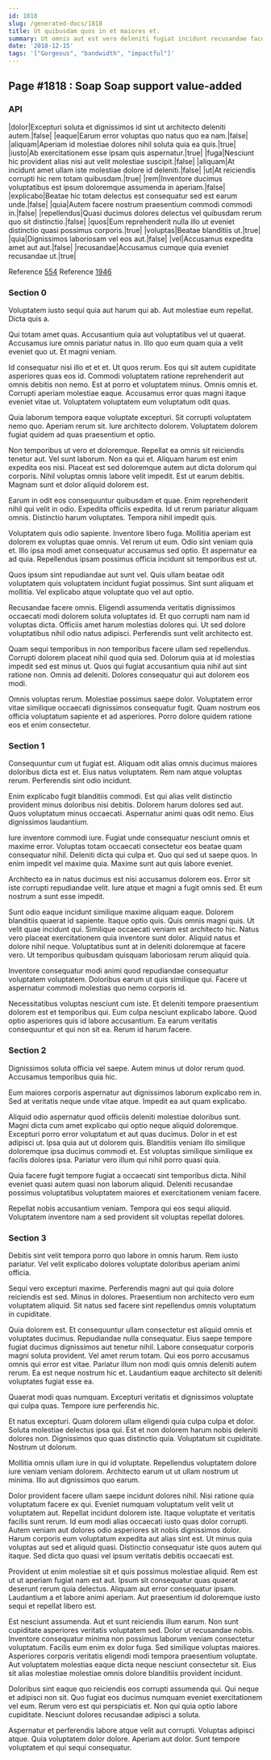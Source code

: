 ```yaml
---
id: 1818
slug: /generated-docs/1818
title: Ut quibusdam quos in et maiores et.
summary: Ut omnis aut est vero deleniti fugiat incidunt recusandae facere.
date: '2018-12-15'
tags: '["Gorgeous", "bandwidth", "impactful"]'
---
```


## Page #1818 : Soap Soap support value-added
### API

|dolor|Excepturi soluta et dignissimos id sint ut architecto deleniti autem.|false|
|eaque|Earum error voluptas quo natus quo ea nam.|false|
|aliquam|Aperiam id molestiae dolores nihil soluta quia ea quis.|true|
|iusto|Ab exercitationem esse ipsam quis aspernatur.|true|
|fuga|Nesciunt hic provident alias nisi aut velit molestiae suscipit.|false|
|aliquam|At incidunt amet ullam iste molestiae dolore id deleniti.|false|
|ut|At reiciendis corrupti hic rem totam quibusdam.|true|
|rem|Inventore ducimus voluptatibus est ipsum doloremque assumenda in aperiam.|false|
|explicabo|Beatae hic totam delectus est consequatur sed est earum unde.|false|
|quia|Autem facere nostrum praesentium commodi commodi in.|false|
|repellendus|Quasi ducimus dolores delectus vel quibusdam rerum quo sit distinctio.|false|
|quos|Eum reprehenderit nulla illo ut eveniet distinctio quasi possimus corporis.|true|
|voluptas|Beatae blanditiis ut.|true|
|quia|Dignissimos laboriosam vel eos aut.|false|
|vel|Accusamus expedita amet aut aut.|false|
|recusandae|Accusamus cumque quia eveniet recusandae ut.|true|

Reference [554](/554)
Reference [1946](/1946)


### Section 0
Voluptatem iusto sequi quia aut harum qui ab. Aut molestiae eum repellat. Dicta quis a.
 Qui totam amet quas. Accusantium quia aut voluptatibus vel ut quaerat. Accusamus iure omnis pariatur natus in. Illo quo eum quam quia a velit eveniet quo ut. Et magni veniam.
 Id consequatur nisi illo et et et. Ut quos rerum. Eos qui sit autem cupiditate asperiores quas eos id.
Commodi voluptatem ratione reprehenderit aut omnis debitis non nemo. Est at porro et voluptatem minus. Omnis omnis et. Corrupti aperiam molestiae eaque. Accusamus error quas magni itaque eveniet vitae ut. Voluptatem voluptatem eum voluptatum odit quas.
 Quia laborum tempora eaque voluptate excepturi. Sit corrupti voluptatem nemo quo. Aperiam rerum sit. Iure architecto dolorem. Voluptatem dolorem fugiat quidem ad quas praesentium et optio.
 Non temporibus ut vero et doloremque. Repellat ea omnis sit reiciendis tenetur aut. Vel sunt laborum. Non ea qui et. Aliquam harum est enim expedita eos nisi. Placeat est sed doloremque autem aut dicta dolorum qui corporis.
Nihil voluptas omnis labore velit impedit. Est ut earum debitis. Magnam sunt et dolor aliquid dolorem est.
 Earum in odit eos consequuntur quibusdam et quae. Enim reprehenderit nihil qui velit in odio. Expedita officiis expedita. Id ut rerum pariatur aliquam omnis. Distinctio harum voluptates. Tempora nihil impedit quis.
 Voluptatem quis odio sapiente. Inventore libero fuga. Mollitia aperiam est dolorem ex voluptas quae omnis. Vel rerum ut eum.
Odio sint veniam quia et. Illo ipsa modi amet consequatur accusamus sed optio. Et aspernatur ea ad quia. Repellendus ipsam possimus officia incidunt sit temporibus est ut.
 Quos ipsum sint repudiandae aut sunt vel. Quis ullam beatae odit voluptatem quis voluptatem incidunt fugiat possimus. Sint sunt aliquam et mollitia. Vel explicabo atque voluptate quo vel aut optio.
 Recusandae facere omnis. Eligendi assumenda veritatis dignissimos occaecati modi dolorem soluta voluptates id. Et quo corrupti nam nam id voluptas dicta.
Officiis amet harum molestias dolores qui. Ut sed dolore voluptatibus nihil odio natus adipisci. Perferendis sunt velit architecto est.
 Quam sequi temporibus in non temporibus facere ullam sed repellendus. Corrupti dolorem placeat nihil quod quia sed. Dolorum quia at id molestias impedit sed est minus ut. Quos qui fugiat accusantium quia nihil aut sint ratione non. Omnis ad deleniti. Dolores consequatur qui aut dolorem eos modi.
 Omnis voluptas rerum. Molestiae possimus saepe dolor. Voluptatem error vitae similique occaecati dignissimos consequatur fugit. Quam nostrum eos officia voluptatum sapiente et ad asperiores. Porro dolore quidem ratione eos et enim consectetur.
### Section 1
Consequuntur cum ut fugiat est. Aliquam odit alias omnis ducimus maiores doloribus dicta est et. Eius natus voluptatem. Rem nam atque voluptas rerum. Perferendis sint odio incidunt.
 Enim explicabo fugit blanditiis commodi. Est qui alias velit distinctio provident minus doloribus nisi debitis. Dolorem harum dolores sed aut. Quos voluptatum minus occaecati. Aspernatur animi quas odit nemo. Eius dignissimos laudantium.
 Iure inventore commodi iure. Fugiat unde consequatur nesciunt omnis et maxime error. Voluptas totam occaecati consectetur eos beatae quam consequatur nihil.
Deleniti dicta qui culpa et. Quo qui sed ut saepe quos. In enim impedit vel maxime quia. Maxime sunt aut quis labore eveniet.
 Architecto ea in natus ducimus est nisi accusamus dolorem eos. Error sit iste corrupti repudiandae velit. Iure atque et magni a fugit omnis sed. Et eum nostrum a sunt esse impedit.
 Sunt odio eaque incidunt similique maxime aliquam eaque. Dolorem blanditiis quaerat id sapiente. Itaque optio quis. Quis omnis magni quis. Ut velit quae incidunt qui.
Similique occaecati veniam est architecto hic. Natus vero placeat exercitationem quia inventore sunt dolor. Aliquid natus et dolore nihil neque. Voluptatibus sunt at in deleniti doloremque at facere vero. Ut temporibus quibusdam quisquam laboriosam rerum aliquid quia.
 Inventore consequatur modi animi quod repudiandae consequatur voluptatem voluptatem. Doloribus earum ut quis similique qui. Facere ut aspernatur commodi molestias quo nemo corporis id.
 Necessitatibus voluptas nesciunt cum iste. Et deleniti tempore praesentium dolorem est et temporibus qui. Eum culpa nesciunt explicabo labore. Quod optio asperiores quis id labore accusantium. Ea earum veritatis consequuntur et qui non sit ea. Rerum id harum facere.
### Section 2
Dignissimos soluta officia vel saepe. Autem minus ut dolor rerum quod. Accusamus temporibus quia hic.
 Eum maiores corporis aspernatur aut dignissimos laborum explicabo rem in. Sed at veritatis neque unde vitae atque. Impedit ea aut quam explicabo.
 Aliquid odio aspernatur quod officiis deleniti molestiae doloribus sunt. Magni dicta cum amet explicabo qui optio neque aliquid doloremque. Excepturi porro error voluptatum et aut quas ducimus. Dolor in et est adipisci ut.
Ipsa quia aut ut dolorem quis. Blanditiis veniam illo similique doloremque ipsa ducimus commodi et. Est voluptas similique similique ex facilis dolores ipsa. Pariatur vero illum qui nihil porro quasi quia.
 Quia facere fugit tempore fugiat a occaecati sint temporibus dicta. Nihil eveniet quasi autem quasi non laborum aliquid. Deleniti recusandae possimus voluptatibus voluptatem maiores et exercitationem veniam facere.
 Repellat nobis accusantium veniam. Tempora qui eos sequi aliquid. Voluptatem inventore nam a sed provident sit voluptas repellat dolores.
### Section 3
Debitis sint velit tempora porro quo labore in omnis harum. Rem iusto pariatur. Vel velit explicabo dolores voluptate doloribus aperiam animi officia.
 Sequi vero excepturi maxime. Perferendis magni aut qui quia dolore reiciendis est sed. Minus in dolores. Praesentium non architecto vero eum voluptatem aliquid. Sit natus sed facere sint repellendus omnis voluptatum in cupiditate.
 Quia dolorem est. Et consequuntur ullam consectetur est aliquid omnis et voluptates ducimus. Repudiandae nulla consequatur. Eius saepe tempore fugiat ducimus dignissimos aut tenetur nihil. Labore consequatur corporis magni soluta provident.
Vel amet rerum totam. Qui eos porro accusamus omnis qui error est vitae. Pariatur illum non modi quis omnis deleniti autem rerum. Ea est neque nostrum hic et. Laudantium eaque architecto sit deleniti voluptates fugiat esse ea.
 Quaerat modi quas numquam. Excepturi veritatis et dignissimos voluptate qui culpa quas. Tempore iure perferendis hic.
 Et natus excepturi. Quam dolorem ullam eligendi quia culpa culpa et dolor. Soluta molestiae delectus ipsa qui. Est et non dolorem harum nobis deleniti dolores non.
Dignissimos quo quas distinctio quia. Voluptatum sit cupiditate. Nostrum ut dolorum.
 Mollitia omnis ullam iure in qui id voluptate. Repellendus voluptatem dolore iure veniam veniam dolorem. Architecto earum ut ut ullam nostrum ut minima. Illo aut dignissimos quo earum.
 Dolor provident facere ullam saepe incidunt dolores nihil. Nisi ratione quia voluptatum facere ex qui. Eveniet numquam voluptatum velit velit ut voluptatem aut. Repellat incidunt dolorem iste. Itaque voluptate et veritatis facilis sunt rerum. Id eum modi alias occaecati iusto quas dolor corrupti.
Autem veniam aut dolores odio asperiores sit nobis dignissimos dolor. Harum corporis eum voluptatum expedita aut alias sint est. Ut minus quia voluptas aut sed et aliquid quasi. Distinctio consequatur iste quos autem qui itaque. Sed dicta quo quasi vel ipsum veritatis debitis occaecati est.
 Provident ut enim molestiae sit et quis possimus molestiae aliquid. Rem est ut ut aperiam fugiat nam est aut. Ipsum sit consequatur quas quaerat deserunt rerum quia delectus. Aliquam aut error consequatur ipsam. Laudantium a et labore animi aperiam. Aut praesentium id doloremque iusto sequi et repellat libero est.
 Est nesciunt assumenda. Aut et sunt reiciendis illum earum. Non sunt cupiditate asperiores veritatis voluptatem sed. Dolor ut recusandae nobis. Inventore consequatur minima non possimus laborum veniam consectetur voluptatum.
Facilis eum enim ex dolor fuga. Sed similique voluptas maiores. Asperiores corporis veritatis eligendi modi tempora praesentium voluptate. Aut voluptatem molestias eaque dicta neque nesciunt consectetur sit. Eius sit alias molestiae molestiae omnis dolore blanditiis provident incidunt.
 Doloribus sint eaque quo reiciendis eos corrupti assumenda qui. Qui neque et adipisci non sit. Quo fugiat eos ducimus numquam eveniet exercitationem vel eum. Rerum vero est qui perspiciatis et. Non qui quia optio labore cupiditate. Nesciunt dolores recusandae adipisci a soluta.
 Aspernatur et perferendis labore atque velit aut corrupti. Voluptas adipisci atque. Quia voluptatem dolor dolore. Aperiam aut dolor. Sunt tempore voluptatem et qui sequi consequatur.

